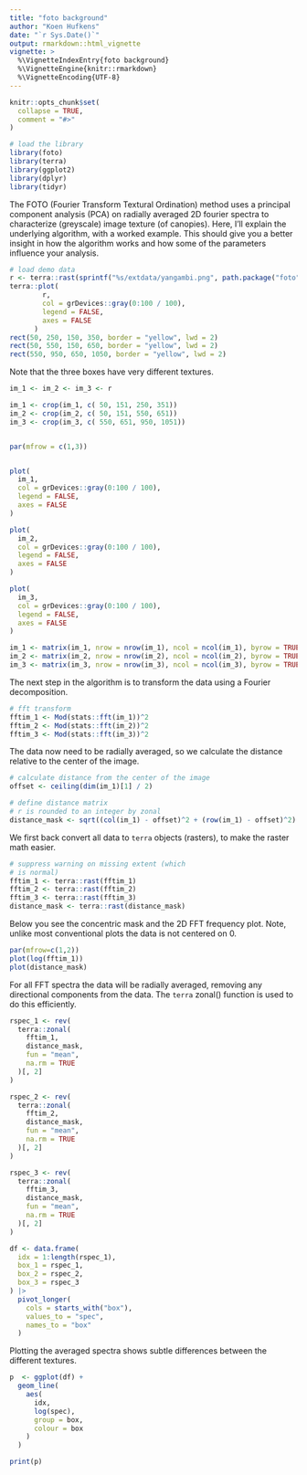 ```yaml
---
title: "foto background"
author: "Koen Hufkens"
date: "`r Sys.Date()`"
output: rmarkdown::html_vignette
vignette: >
  %\VignetteIndexEntry{foto background}
  %\VignetteEngine{knitr::rmarkdown}
  %\VignetteEncoding{UTF-8}
---
```


```r
knitr::opts_chunk$set(
  collapse = TRUE,
  comment = "#>"
)

# load the library
library(foto)
library(terra)
library(ggplot2)
library(dplyr)
library(tidyr)
```

The FOTO (Fourier Transform Textural Ordination) method uses a principal component analysis (PCA) on radially averaged 2D fourier spectra to characterize (greyscale) image texture (of canopies). Here, I'll explain the underlying algorithm, with a worked example. This should give you a better insight in how the algorithm works and how some of the parameters influence your analysis.

```r
# load demo data
r <- terra::rast(sprintf("%s/extdata/yangambi.png", path.package("foto")))
terra::plot(
        r,
        col = grDevices::gray(0:100 / 100),
        legend = FALSE,
        axes = FALSE
      )
rect(50, 250, 150, 350, border = "yellow", lwd = 2)
rect(50, 550, 150, 650, border = "yellow", lwd = 2)
rect(550, 950, 650, 1050, border = "yellow", lwd = 2)
```


Note that the three boxes have very different textures.

```r
im_1 <- im_2 <- im_3 <- r

im_1 <- crop(im_1, c( 50, 151, 250, 351))
im_2 <- crop(im_2, c( 50, 151, 550, 651))
im_3 <- crop(im_3, c( 550, 651, 950, 1051))


par(mfrow = c(1,3))


plot(
  im_1,
  col = grDevices::gray(0:100 / 100),
  legend = FALSE,
  axes = FALSE
)

plot(
  im_2,
  col = grDevices::gray(0:100 / 100),
  legend = FALSE,
  axes = FALSE
)

plot(
  im_3,
  col = grDevices::gray(0:100 / 100),
  legend = FALSE,
  axes = FALSE
)

im_1 <- matrix(im_1, nrow = nrow(im_1), ncol = ncol(im_1), byrow = TRUE)
im_2 <- matrix(im_2, nrow = nrow(im_2), ncol = ncol(im_2), byrow = TRUE)
im_3 <- matrix(im_3, nrow = nrow(im_3), ncol = ncol(im_3), byrow = TRUE)
```

The next step in the algorithm is to transform the data using a Fourier decomposition.

```r
# fft transform
fftim_1 <- Mod(stats::fft(im_1))^2
fftim_2 <- Mod(stats::fft(im_2))^2
fftim_3 <- Mod(stats::fft(im_3))^2
```

The data now need to be radially averaged, so we calculate the distance relative to the center of the image.

```r
# calculate distance from the center of the image
offset <- ceiling(dim(im_1)[1] / 2)

# define distance matrix
# r is rounded to an integer by zonal
distance_mask <- sqrt((col(im_1) - offset)^2 + (row(im_1) - offset)^2)
```

We first back convert all data to `terra` objects (rasters), to make the raster math easier.

```r
# suppress warning on missing extent (which
# is normal)
fftim_1 <- terra::rast(fftim_1)
fftim_2 <- terra::rast(fftim_2)
fftim_3 <- terra::rast(fftim_3)
distance_mask <- terra::rast(distance_mask)
```

Below you see the concentric mask and the 2D FFT frequency plot. Note, unlike most conventional plots the data is not centered on 0.

```r
par(mfrow=c(1,2))
plot(log(fftim_1))
plot(distance_mask)

```

For all FFT spectra the data will be radially averaged, removing any directional components from the data. The `terra` zonal() function is used to do this efficiently.

```r
rspec_1 <- rev(
  terra::zonal(
    fftim_1,
    distance_mask,
    fun = "mean",
    na.rm = TRUE
  )[, 2]
)
```

```r
rspec_2 <- rev(
  terra::zonal(
    fftim_2,
    distance_mask,
    fun = "mean",
    na.rm = TRUE
  )[, 2]
)

rspec_3 <- rev(
  terra::zonal(
    fftim_3,
    distance_mask,
    fun = "mean",
    na.rm = TRUE
  )[, 2]
)

df <- data.frame(
  idx = 1:length(rspec_1),
  box_1 = rspec_1,
  box_2 = rspec_2,
  box_3 = rspec_3
) |>
  pivot_longer(
    cols = starts_with("box"),
    values_to = "spec",
    names_to = "box"
  )
```

Plotting the averaged spectra shows subtle differences between the different textures.

```r
p  <- ggplot(df) +
  geom_line(
    aes(
      idx,
      log(spec),
      group = box,
      colour = box
    )
  )

print(p)

```